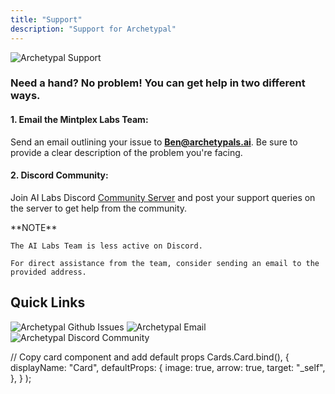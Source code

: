 ```yaml
---
title: "Support"
description: "Support for Archetypal"
---
```



<Image
  src="/images/getting-started/support/header-image.png"
  height={1080}
  width={1920}
  quality={100}
  alt="Archetypal Support"
/>

### Need a hand? No problem! You can get help in two different ways.

#### 1. Email the Mintplex Labs Team:

Send an email outlining your issue to **Ben@archetypals.ai**. Be sure to provide a clear description of the problem you're facing.

#### 2. Discord Community:

Join AI Labs Discord [Community Server](https://discord.gg/5jc5EWsv) and post your support queries on the server to get help from the community.

<Callout type="warning" emoji="⚠️">
  **NOTE**

    The AI Labs Team is less active on Discord.

    For direct assistance from the team, consider sending an email to the provided address.

</Callout>

## Quick Links

<Cards>
  <Card title="Github Issues" href="https://github.com/Mintplex-Labs/anything-llm/issues"> 
    <Image
      src="/images/getting-started/support/github.png" 
      height={1080} 
      width={1920} 
      quality={100}
      alt="Archetypal Github Issues"
    />
  </Card>

<Card title="Email" href="mailto:team@mintplexlabs.com">
  <Image
    src="/images/getting-started/support/email.png"
    height={1080}
    width={1920}
    quality={100}
    alt="Archetypal Email"
  />
</Card>

  <Card title="Discord Community Invite" href="https://discord.gg/Dh4zSZCdsC"> 
    <Image
      src="/images/getting-started/support/discord.png" 
      height={1080} 
      width={1920}
      quality={100} 
      alt="Archetypal Discord Community"
    />
  </Card>
</Cards>

  // Copy card component and add default props
  Cards.Card.bind(),
  {
    displayName: "Card",
    defaultProps: {
      image: true,
      arrow: true,
      target: "_self",
    },
  }
);

<style global jsx>{`
  img {
    aspect-ratio: 16/9;
    object-fit: cover;
  }
`}</style>
